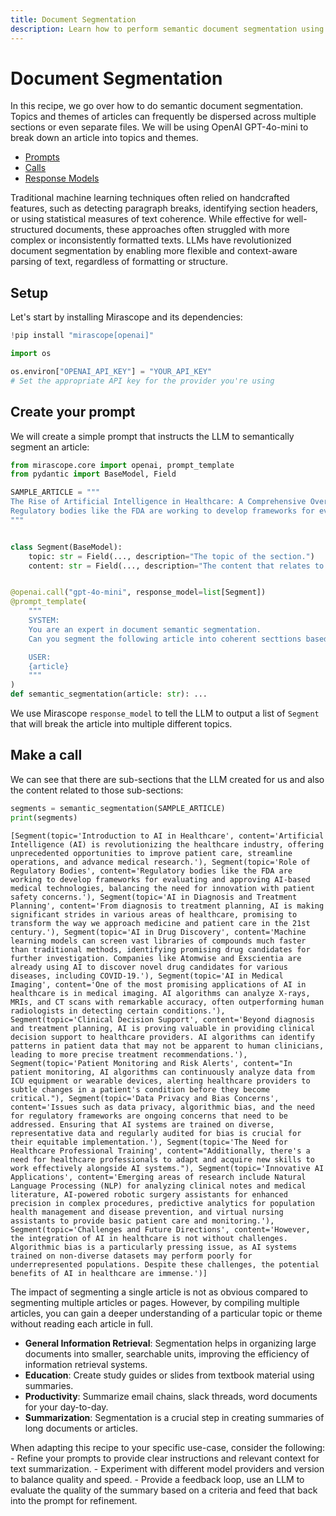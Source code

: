 ```yaml
---
title: Document Segmentation
description: Learn how to perform semantic document segmentation using LLMs to break down articles into coherent topics and themes for better understanding and analysis.
---
```


# Document Segmentation

In this recipe, we go over how to do semantic document segmentation. Topics and themes of articles can frequently be dispersed across multiple sections or even separate files. We will be using OpenAI GPT-4o-mini to break down an article into topics and themes.

<Info title="Mirascope Concepts Used" collapsible={true} defaultOpen={false}>
<ul>
<li><a href="/docs/mirascope/learn/prompts/">Prompts</a></li>
<li><a href="/docs/mirascope/learn/calls/">Calls</a></li>
<li><a href="/docs/mirascope/learn/response_models/">Response Models</a></li>
</ul>
</Info>

<Note title="Background">
Traditional machine learning techniques often relied on handcrafted features, such as detecting paragraph breaks, identifying section headers, or using statistical measures of text coherence. While effective for well-structured documents, these approaches often struggled with more complex or inconsistently formatted texts. LLMs have revolutionized document segmentation by enabling more flexible and context-aware parsing of text, regardless of formatting or structure.
</Note>

## Setup

Let's start by installing Mirascope and its dependencies:


```python
!pip install "mirascope[openai]"
```


```python
import os

os.environ["OPENAI_API_KEY"] = "YOUR_API_KEY"
# Set the appropriate API key for the provider you're using
```

## Create your prompt

We will create a simple prompt that instructs the LLM to semantically segment an article:


```python
from mirascope.core import openai, prompt_template
from pydantic import BaseModel, Field

SAMPLE_ARTICLE = """
The Rise of Artificial Intelligence in Healthcare: A Comprehensive Overview
Regulatory bodies like the FDA are working to develop frameworks for evaluating and approving AI-based medical technologies, balancing the need for innovation with patient safety concerns. From diagnosis to treatment planning, AI is making significant strides in various areas of healthcare, promising to transform the way we approach medicine and patient care in the 21st century. Machine learning models can screen vast libraries of compounds much faster than traditional methods, identifying promising drug candidates for further investigation. These advancements are particularly crucial in regions with a shortage of trained radiologists, as AI can serve as a powerful assistive tool to healthcare providers. As AI continues to evolve, it promises to augment human capabilities in healthcare, allowing for more precise, efficient, and personalized medical care. AI algorithms can identify patterns in patient data that may not be apparent to human clinicians, leading to more precise treatment recommendations. Beyond diagnosis and treatment planning, AI is proving valuable in providing clinical decision support to healthcare providers. Artificial Intelligence (AI) is revolutionizing the healthcare industry, offering unprecedented opportunities to improve patient care, streamline operations, and advance medical research. In patient monitoring, AI algorithms can continuously analyze data from ICU equipment or wearable devices, alerting healthcare providers to subtle changes in a patient's condition before they become critical. For instance, AI-powered systems have shown impressive results in detecting early signs of breast cancer in mammograms, identifying lung nodules in chest X-rays, and spotting signs of diabetic retinopathy in eye scans. At its core, AI in healthcare relies on machine learning algorithms and neural networks that can process vast amounts of medical data. Issues such as data privacy, algorithmic bias, and the need for regulatory frameworks are ongoing concerns that need to be addressed. Companies like Atomwise and Exscientia are already using AI to discover novel drug candidates for various diseases, including COVID-19. This tailored approach has the potential to significantly improve treatment efficacy and reduce adverse effects. One of the most promising applications of AI in healthcare is in medical imaging. Ensuring that AI systems are trained on diverse, representative data and regularly audited for bias is crucial for their equitable implementation. Traditional drug development is a time-consuming and expensive process, often taking over a decade and costing billions of dollars to bring a new drug to market. By analyzing vast amounts of patient data, including genetic information, lifestyle factors, and treatment outcomes, AI systems can help predict which treatments are likely to be most effective for individual patients. These systems are trained on diverse datasets, including electronic health records, medical imaging, genetic information, and even data from wearable devices. AI can also predict potential side effects and drug interactions, helping to prioritize safer compounds earlier in the development process. Additionally, there's a need for healthcare professionals to adapt and acquire new skills to work effectively alongside AI systems. Machine learning algorithms can now analyze X-rays, MRIs, and CT scans with remarkable accuracy, often outperforming human radiologists in detecting certain conditions. While AI will not replace human healthcare providers, it will undoubtedly become an indispensable tool in the medical toolkit, helping to address global healthcare challenges and improve patient outcomes on a massive scale. The sensitive nature of health data requires robust security measures and clear guidelines on data usage and sharing. Emerging areas of research include Natural Language Processing (NLP) for analyzing clinical notes and medical literature, AI-powered robotic surgery assistants for enhanced precision in complex procedures, predictive analytics for population health management and disease prevention, and virtual nursing assistants to provide basic patient care and monitoring. This proactive approach to patient care has the potential to prevent complications and improve outcomes, particularly for chronic disease management. However, the integration of AI in healthcare is not without challenges. As these AI systems learn from more data, they become increasingly accurate and capable of handling complex medical tasks. Algorithmic bias is a particularly pressing issue, as AI systems trained on non-diverse datasets may perform poorly for underrepresented populations. Despite these challenges, the potential benefits of AI in healthcare are immense. For example, in oncology, AI systems are being used to analyze tumor genetics and patient characteristics to recommend personalized cancer treatments. AI-powered systems can analyze molecular structures, predict drug-target interactions, and simulate clinical trials, potentially reducing the time and cost of bringing new drugs to market. This includes understanding the capabilities and limitations of AI tools and interpreting their outputs in the context of patient care. Similarly, in psychiatry, AI is helping to predict patient responses to different antidepressants, potentially reducing the trial-and-error approach often used in mental health treatment. As technology continues to advance, we can expect to see even more innovative applications of AI that will shape the future of medicine and improve patient outcomes worldwide.
"""


class Segment(BaseModel):
    topic: str = Field(..., description="The topic of the section.")
    content: str = Field(..., description="The content that relates to the topic.")


@openai.call("gpt-4o-mini", response_model=list[Segment])
@prompt_template(
    """
    SYSTEM:
    You are an expert in document semantic segmentation.
    Can you segment the following article into coherent secttions based on topic?

    USER:
    {article}
    """
)
def semantic_segmentation(article: str): ...
```


We use Mirascope `response_model` to tell the LLM to output a list of `Segment` that will break the article into multiple different topics.

## Make a call

We can see that there are sub-sections that the LLM created for us and also the content related to those sub-sections:



```python
segments = semantic_segmentation(SAMPLE_ARTICLE)
print(segments)
```

    [Segment(topic='Introduction to AI in Healthcare', content='Artificial Intelligence (AI) is revolutionizing the healthcare industry, offering unprecedented opportunities to improve patient care, streamline operations, and advance medical research.'), Segment(topic='Role of Regulatory Bodies', content='Regulatory bodies like the FDA are working to develop frameworks for evaluating and approving AI-based medical technologies, balancing the need for innovation with patient safety concerns.'), Segment(topic='AI in Diagnosis and Treatment Planning', content='From diagnosis to treatment planning, AI is making significant strides in various areas of healthcare, promising to transform the way we approach medicine and patient care in the 21st century.'), Segment(topic='AI in Drug Discovery', content='Machine learning models can screen vast libraries of compounds much faster than traditional methods, identifying promising drug candidates for further investigation. Companies like Atomwise and Exscientia are already using AI to discover novel drug candidates for various diseases, including COVID-19.'), Segment(topic='AI in Medical Imaging', content='One of the most promising applications of AI in healthcare is in medical imaging. AI algorithms can analyze X-rays, MRIs, and CT scans with remarkable accuracy, often outperforming human radiologists in detecting certain conditions.'), Segment(topic='Clinical Decision Support', content='Beyond diagnosis and treatment planning, AI is proving valuable in providing clinical decision support to healthcare providers. AI algorithms can identify patterns in patient data that may not be apparent to human clinicians, leading to more precise treatment recommendations.'), Segment(topic='Patient Monitoring and Risk Alerts', content="In patient monitoring, AI algorithms can continuously analyze data from ICU equipment or wearable devices, alerting healthcare providers to subtle changes in a patient's condition before they become critical."), Segment(topic='Data Privacy and Bias Concerns', content='Issues such as data privacy, algorithmic bias, and the need for regulatory frameworks are ongoing concerns that need to be addressed. Ensuring that AI systems are trained on diverse, representative data and regularly audited for bias is crucial for their equitable implementation.'), Segment(topic='The Need for Healthcare Professional Training', content="Additionally, there's a need for healthcare professionals to adapt and acquire new skills to work effectively alongside AI systems."), Segment(topic='Innovative AI Applications', content='Emerging areas of research include Natural Language Processing (NLP) for analyzing clinical notes and medical literature, AI-powered robotic surgery assistants for enhanced precision in complex procedures, predictive analytics for population health management and disease prevention, and virtual nursing assistants to provide basic patient care and monitoring.'), Segment(topic='Challenges and Future Directions', content='However, the integration of AI in healthcare is not without challenges. Algorithmic bias is a particularly pressing issue, as AI systems trained on non-diverse datasets may perform poorly for underrepresented populations. Despite these challenges, the potential benefits of AI in healthcare are immense.')]



The impact of segmenting a single article is not as obvious compared to segmenting multiple articles or pages. However, by compiling multiple articles, you can gain a deeper understanding of a particular topic or theme without reading each article in full.

<Info title="Additional Real-World Applications">
<ul>
<li><b>General Information Retrieval</b>: Segmentation helps in organizing large documents into smaller, searchable units, improving the efficiency of information retrieval systems.</li>
<li><b>Education</b>: Create study guides or slides from textbook material using summaries.</li>
<li><b>Productivity</b>: Summarize email chains, slack threads, word documents for your day-to-day.</li>
<li><b>Summarization</b>: Segmentation is a crucial step in creating summaries of long documents or articles.</li>
</ul>
</Info>


When adapting this recipe to your specific use-case, consider the following:
    - Refine your prompts to provide clear instructions and relevant context for text summarization.
    - Experiment with different model providers and version to balance quality and speed.
    - Provide a feedback loop, use an LLM to evaluate the quality of the summary based on a criteria and feed that back into the prompt for refinement.
